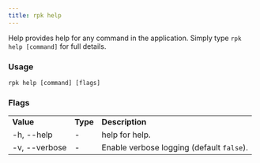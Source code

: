 ```yaml
---
title: rpk help
---
```


<head>
  <meta name="title" content="rpk help | Redpanda Docs" />
  <meta name="description" content="rpk help" />
</head>

Help provides help for any command in the application.
Simply type `rpk help [command]` for full details.

### Usage

```
rpk help [command] [flags]
```

### Flags

<table>
  <tbody>
    <tr>
      <td>
        <strong> Value</strong>
      </td>
      <td>
        <strong> Type</strong>
      </td>
      <td>
        <strong> Description</strong>
      </td>
    </tr>
    <tr>
      <td>-h, --help</td>
      <td>-</td>
      <td> help for help.</td>
    </tr>
    <tr>
      <td>-v, --verbose</td>
      <td>-</td>
      <td>
        Enable verbose logging (default <code>false</code>).
      </td>
    </tr>
  </tbody>
</table>
